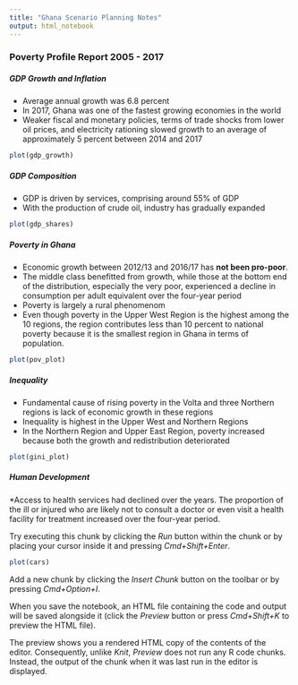 ```yaml
---
title: "Ghana Scenario Planning Notes"
output: html_notebook
---
```



### Poverty Profile Report 2005 - 2017 

##### GDP Growth and Inflation
* Average annual growth was 6.8 percent  
* In 2017, Ghana was one of the fastest growing economies in the world
* Weaker fiscal and monetary policies, terms of trade shocks from lower oil prices, and electricity rationing slowed growth to an average of approximately 5 percent between 2014 and 2017


```r
plot(gdp_growth)
```

##### GDP Composition
* GDP is driven by services, comprising around 55% of GDP
* With the production of crude oil, industry has gradually expanded

```r
plot(gdp_shares)
```


##### Poverty in Ghana  
* Economic growth between 2012/13 and 2016/17 has __not been pro-poor__.  
* The middle class benefitted from growth, while those at the bottom end of
the distribution, especially the very poor, experienced a decline in consumption per adult
equivalent over the four-year period
* Poverty is largely a rural phenomenom
* Even though poverty in the Upper West Region is the highest among the 10 regions,
the region contributes less than 10 percent to national poverty because it is the
smallest region in Ghana in terms of population.

```r
plot(pov_plot)
```

##### Inequality
* Fundamental cause of rising poverty in the Volta and three Northern regions is lack of
economic growth in these regions
* Inequality is highest in the Upper West and Northern Regions
* In the Northern Region and Upper East Region, poverty increased because both the growth and redistribution deteriorated  

```r
plot(gini_plot)
```

##### Human Development
*Access to health services had declined over the years. The
proportion of the ill or injured who are likely not to consult a doctor or even visit a health
facility for treatment increased over the four-year period. 








Try executing this chunk by clicking the *Run* button within the chunk or by placing your cursor inside it and pressing *Cmd+Shift+Enter*. 

```r
plot(cars)
```

Add a new chunk by clicking the *Insert Chunk* button on the toolbar or by pressing *Cmd+Option+I*.

When you save the notebook, an HTML file containing the code and output will be saved alongside it (click the *Preview* button or press *Cmd+Shift+K* to preview the HTML file). 

The preview shows you a rendered HTML copy of the contents of the editor. Consequently, unlike *Knit*, *Preview* does not run any R code chunks. Instead, the output of the chunk when it was last run in the editor is displayed.

